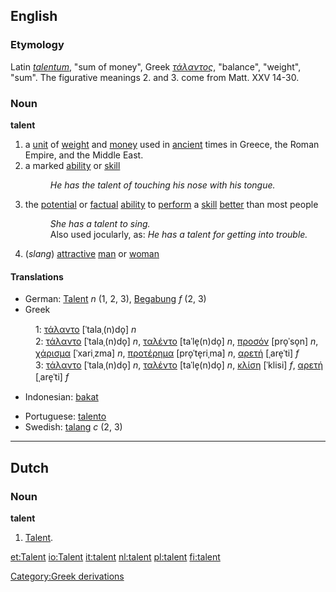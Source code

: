{{see|Talent}}
==English==

===Etymology===
Latin ''[[talentum]]'', "sum of money", Greek ''[[τάλαντος]]'', "balance", "weight", "sum". The figurative meanings 2. and 3. come from Matt. XXV 14-30.

===Noun===
'''talent'''
#a [[unit]] of [[weight]] and [[money]] used in [[ancient]] times in Greece, the Roman Empire, and the Middle East.
# a marked [[ability]] or [[skill]]
#:''He has the talent of touching his nose with his tongue.''
# the [[potential]] or [[factual]] [[ability]] to [[perform]] a [[skill]] [[better]] than most people 
#:''She has a talent to sing.''
#:Also used jocularly, as: ''He has a talent for getting into trouble.''
#(''slang'') [[attractive]] [[man]] or [[woman]]

====Translations====
{{top}}
*German: [[Talent]] ''n'' (1, 2, 3), [[Begabung]] ''f'' (2, 3)
*Greek
:1: [[τάλαντο]] [ˈtalaˌ(n)do̞] ''n''
:2: [[τάλαντο]] [ˈtalaˌ(n)do̞] ''n'', [[ταλέντο]] [taˈle̞(n)do̞] ''n'', [[προσόν]] [pro̞ˈso̞n] ''n'', [[χάρισμα]] [ˈxariˌzma] ''n'', [[προτέρημα]] [pro̞ˈte̞riˌma] ''n'', [[αρετή]] [ˌare̞ˈti] ''f''
:3: [[τάλαντο]] [ˈtalaˌ(n)do̞] ''n'', [[ταλέντο]] [taˈle̞(n)do̞] ''n'', [[κλίση]] [ˈklisi] ''f'', [[αρετή]] [ˌare̞ˈti] ''f''
*Indonesian: [[bakat]]
{{mid}}
*Portuguese: [[talento]]
*Swedish: [[talang]] ''c'' (2, 3)
{{bottom}}

[[Category:Greek derivations]]

----
==Dutch==

===Noun===
'''talent'''
# [[#English|Talent]].

[[et:Talent]]
[[io:Talent]]
[[it:talent]]
[[nl:talent]]
[[pl:talent]]
[[fi:talent]]